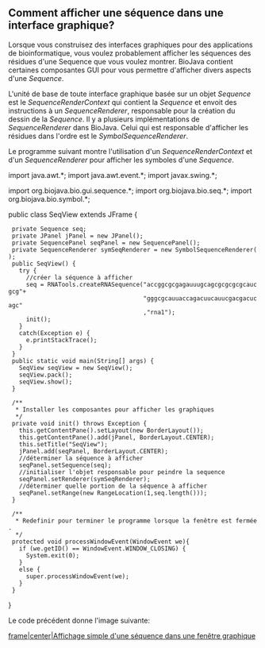 == Comment afficher une séquence dans une interface graphique? ==

Lorsque vous construisez des interfaces graphiques pour des applications de bioinformatique, vous voulez probablement afficher les séquences des résidues d'une Sequence que vous voulez montrer. BioJava contient certaines composantes GUI pour vous permettre d'afficher divers aspects d'une ''Sequence''.

L'unité de base de toute interface graphique basée sur un objet ''Sequence'' est le ''SequenceRenderContext'' qui contient la ''Sequence'' et envoit des instructions à un ''SequenceRenderer'', responsable pour la création du dessin de la ''Sequence''. Il y a plusieurs implémentations de ''SequenceRenderer'' dans BioJava. Celui qui est responsable d'afficher les résidues dans l'ordre est le ''SymbolSequenceRenderer''.

Le programme suivant montre l'utilisation d'un ''SequenceRenderContext'' et d'un ''SequenceRenderer'' pour afficher les symboles d'une ''Sequence''.

<java>
import java.awt.*;
import java.awt.event.*;
import javax.swing.*;

import org.biojava.bio.gui.sequence.*;
import org.biojava.bio.seq.*;
import org.biojava.bio.symbol.*;

public class SeqView extends JFrame {
  private Sequence seq;
  private JPanel jPanel = new JPanel();
  private SequencePanel seqPanel = new SequencePanel();
  private SequenceRenderer symSeqRenderer = new SymbolSequenceRenderer();
  public SeqView() {
    try {
      //créer la séquence à afficher
      seq = RNATools.createRNASequence("accggcgcgagauuugcagcgcgcgcgcaucgcg"+
                                       "gggcgcauuaccagacuucauucgacgacucagc"
                                       ,"rna1");
      init();
    }
    catch(Exception e) {
      e.printStackTrace();
    }
  }
  public static void main(String[] args) {
    SeqView seqView = new SeqView();
    seqView.pack();
    seqView.show();
  }

  /**
   * Installer les composantes pour afficher les graphiques
   */
  private void init() throws Exception {
    this.getContentPane().setLayout(new BorderLayout());
    this.getContentPane().add(jPanel, BorderLayout.CENTER);
    this.setTitle("SeqView");
    jPanel.add(seqPanel, BorderLayout.CENTER);
    //déterminer la séquence à afficher
    seqPanel.setSequence(seq);
    //initialiser l'objet responsable pour peindre la sequence
    seqPanel.setRenderer(symSeqRenderer);
    //déterminer quelle portion de la séquence à afficher
    seqPanel.setRange(new RangeLocation(1,seq.length()));
  }
  
  /**
   * Redefinir pour terminer le programme lorsque la fenêtre est fermée.
   */
  protected void processWindowEvent(WindowEvent we){
    if (we.getID() == WindowEvent.WINDOW_CLOSING) {
      System.exit(0);
    }
    else {
      super.processWindowEvent(we);
    }
  }
}
</java>

Le code précédent donne l'image suivante:

[[image:Seqview.jpg|frame|center|Affichage simple d'une s&eacute;quence dans une fen&ecirc;tre graphique]]